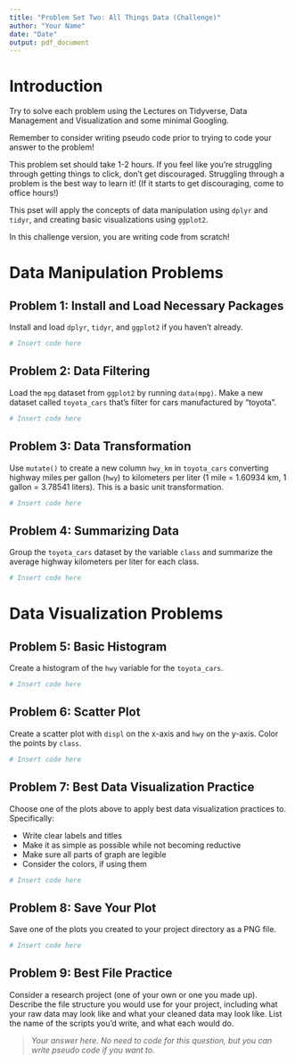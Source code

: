 ```yaml
---
title: "Problem Set Two: All Things Data (Challenge)"
author: "Your Name"
date: "Date"
output: pdf_document
---
```

# Introduction

Try to solve each problem using the Lectures on Tidyverse, Data Management and Visualization and some minimal Googling. 

Remember to consider writing pseudo code prior to trying to code your answer to the problem! 

This problem set should take 1-2 hours. If you feel like you're struggling through getting things to click, don't get discouraged. Struggling through a problem is the best way to learn it! (If it starts to get discouraging, come to office hours!)

This pset will apply the concepts of data manipulation using `dplyr` and `tidyr`, and creating basic visualizations using `ggplot2`.

In this challenge version, you are writing code from scratch! 


# Data Manipulation Problems

## Problem 1: Install and Load Necessary Packages

Install and load `dplyr`, `tidyr`, and `ggplot2` if you haven't already.

```r
# Insert code here

```

## Problem 2: Data Filtering

Load the `mpg` dataset from `ggplot2` by running `data(mpg)`. Make a new dataset called `toyota_cars` that's filter for cars manufactured by "toyota".

```r
# Insert code here

```

## Problem 3: Data Transformation

Use `mutate()` to create a new column `hwy_km` in `toyota_cars` converting highway miles per gallon (`hwy`) to kilometers per liter (1 mile = 1.60934 km, 1 gallon = 3.78541 liters). This is a basic unit transformation.

```r
# Insert code here

```

## Problem 4: Summarizing Data

Group the `toyota_cars` dataset by the variable `class` and summarize the average highway kilometers per liter for each class. 

```r
# Insert code here

```

# Data Visualization Problems

## Problem 5: Basic Histogram

Create a histogram of the `hwy` variable for the `toyota_cars`.

```r
# Insert code here

```

## Problem 6: Scatter Plot 

Create a scatter plot with `displ` on the x-axis and `hwy` on the y-axis. Color the points by `class`.

```r
# Insert code here

```

## Problem 7: Best Data Visualization Practice

Choose one of the plots above to apply best data visualization practices to. Specifically: 

- Write clear labels and titles 
- Make it as simple as possible while not becoming reductive
- Make sure all parts of graph are legible 
- Consider the colors, if using them

```r
# Insert code here

```

## Problem 8: Save Your Plot

Save one of the plots you created to your project directory as a PNG file.

```r
# Insert code here

```


## Problem 9: Best File Practice 

Consider a research project (one of your own or one you made up). Describe the file structure you would use for your project, including what your raw data may look like and what your cleaned data may look like. List the name of the scripts you'd write, and what each would do. 



> *Your answer here. No need to code for this question, but you can write pseudo code if you want to. *


